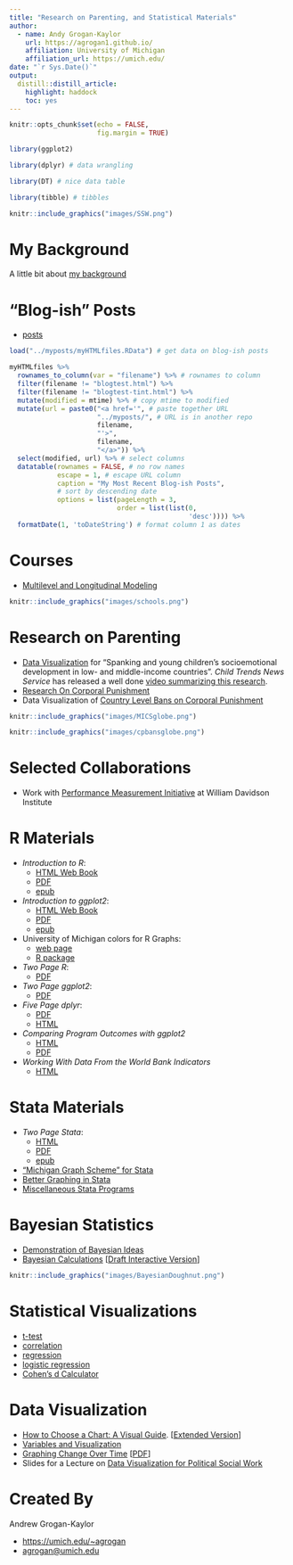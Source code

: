 ```yaml
---
title: "Research on Parenting, and Statistical Materials"
author:
  - name: Andy Grogan-Kaylor 
    url: https://agrogan1.github.io/
    affiliation: University of Michigan
    affiliation_url: https://umich.edu/
date: "`r Sys.Date()`"
output:
  distill::distill_article:
    highlight: haddock
    toc: yes
---
```


```r

knitr::opts_chunk$set(echo = FALSE,
                      fig.margin = TRUE)

library(ggplot2)

library(dplyr) # data wrangling

library(DT) # nice data table

library(tibble) # tibbles

```


```r

knitr::include_graphics("images/SSW.png")

```

# My Background

A little bit about [my background](./background.html)

# "Blog-ish" Posts 

* [posts](https://agrogan1.github.io/myposts/)

```r

load("../myposts/myHTMLfiles.RData") # get data on blog-ish posts

myHTMLfiles %>% 
  rownames_to_column(var = "filename") %>% # rownames to column
  filter(filename != "blogtest.html") %>%
  filter(filename != "blogtest-tint.html") %>%
  mutate(modified = mtime) %>% # copy mtime to modified
  mutate(url = paste0("<a href='", # paste together URL
                      "../myposts/", # URL is in another repo
                      filename,
                      "'>",
                      filename, 
                      "</a>")) %>% 
  select(modified, url) %>% # select columns
  datatable(rownames = FALSE, # no row names
            escape = 1, # escape URL column
            caption = "My Most Recent Blog-ish Posts",
            # sort by descending date
            options = list(pageLength = 3, 
                           order = list(list(0, 
                                             'desc')))) %>% 
  formatDate(1, 'toDateString') # format column 1 as dates

```


# Courses

* [Multilevel and Longitudinal Modeling](https://agrogan1.github.io/multilevel/)

<aside>
```r

knitr::include_graphics("images/schools.png")

```
</aside>

# Research on Parenting

* [Data Visualization](https://agrogan1.github.io/research/MICS1/) for "Spanking and young children's socioemotional development in low- and middle-income countries". *Child Trends News Service* has released a well done [video summarizing this research](https://youtu.be/8LYZ-UpR5wE).
* [Research On Corporal Punishment](https://agrogan1.github.io/research/cp/)
* Data Visualization of [Country Level Bans on Corporal Punishment](https://agrogan1.github.io/research/cpbans/)

<aside>
```r

knitr::include_graphics("images/MICSglobe.png")

knitr::include_graphics("images/cpbansglobe.png")

```
</aside>

# Selected Collaborations

* Work with [Performance Measurement Initiative](https://agrogan1.github.io/research/performance-measurement-initiative) at William Davidson Institute

# R Materials

* *Introduction to R*: 
     + [HTML Web Book](https://agrogan1.github.io/R/introduction-to-R/background.html) 
     + [PDF](https://agrogan1.github.io/R/introduction-to-R/introduction-to-R.pdf) 
     + [epub](https://agrogan1.github.io/R/introduction-to-R/introduction-to-R.epub)
* *Introduction to ggplot2*: 
     + [HTML Web Book](https://agrogan1.github.io/R/introduction-to-ggplot2/background.html) 
     + [PDF](https://agrogan1.github.io/R/introduction-to-ggplot2/introduction-to-ggplot2.pdf)
     + [epub](https://agrogan1.github.io/R/introduction-to-ggplot2/introduction-to-ggplot2.epub)
* University of Michigan colors for R Graphs: 
     + [web page](https://agrogan1.github.io/R/michigancolors-demo/michigancolors-demo.html) 
     + [R package](https://agrogan1.github.io/michigancolors/)
* *Two Page R*: 
     + [PDF](https://agrogan1.github.io/R/two-page-R/two-page-R.pdf)
* *Two Page ggplot2*: 
     + [PDF](https://agrogan1.github.io/R/two-page-ggplot2/two-page-ggplot2.pdf)
* *Five Page dplyr*:
     + [PDF](https://agrogan1.github.io/R/five-page-dplyr/five-page-dplyr.pdf)
     + [HTML](https://agrogan1.github.io/R/five-page-dplyr/five-page-dplyr.html)
* *Comparing Program Outcomes with ggplot2* 
     + [HTML](https://agrogan1.github.io/myposts/comparing-program-outcomes-with-ggplot2.html)
     + [PDF](https://agrogan1.github.io/myposts/comparing-program-outcomes-with-ggplot2.pdf)
* *Working With Data From the World Bank Indicators*
     + [HTML](https://agrogan1.github.io/R/wbdemo/)
     
# Stata Materials

* *Two Page Stata*: 
     + [HTML](https://agrogan1.github.io/Stata/two-page-stata/TwoPageStata.html) 
     + [PDF](https://agrogan1.github.io/Stata/two-page-stata/TwoPageStata.pdf)
     + [epub](https://agrogan1.github.io/Stata/two-page-stata/TwoPageStata.epub)
* ["Michigan Graph Scheme" for Stata](https://agrogan1.github.io/Stata/)
* [Better Graphing in Stata](https://agrogan1.github.io/Stata/stata-graphing/)
* [Miscellaneous Stata Programs](https://agrogan1.github.io/Stata/)

# Bayesian Statistics

* [Demonstration of Bayesian Ideas](https://agrogan.shinyapps.io/shinyBayes/)
* [Bayesian Calculations](https://agrogan1.github.io/Bayes/) [[Draft Interactive Version](https://agrogan.shinyapps.io/shinyBayes2/)]

<aside>
```r

knitr::include_graphics("images/BayesianDoughnut.png")

```
</aside>

# Statistical Visualizations

* [t-test](https://agrogan.shinyapps.io/shiny-t-test/)
* [correlation](https://agrogan.shinyapps.io/correlation_demo/)
* [regression](https://agrogan.shinyapps.io/regression_demo/)
* [logistic regression](https://agrogan.shinyapps.io/exploring_logistic_regression/)
* [Cohen's d Calculator](https://agrogan.shinyapps.io/effect_size_calculator/)

# Data Visualization

* [How to Choose a Chart: A Visual Guide](https://agrogan1.github.io/dataviz/how-to-choose-a-chart/how-to-choose-a-chart-a-visual-guide.pdf). [[Extended Version](https://agrogan1.github.io/dataviz/how-to-choose-a-chart/how-to-choose-a-chart-v3.html)]
* [Variables and Visualization](https://agrogan1.github.io/dataviz/variables-and-visualization/variables-and-visualization.html#/)
* [Graphing Change Over Time](https://agrogan1.github.io/dataviz/graphing-change-over-time/index.html) [[PDF](https://agrogan1.github.io/dataviz/graphing-change-over-time/index.pdf)]
* Slides for a Lecture on [Data Visualization for Political Social Work](https://agrogan1.github.io/dataviz/political-social-work/)

# Created By 

Andrew Grogan-Kaylor

* [https://umich.edu/~agrogan](https://umich.edu/~agrogan) 
* [agrogan@umich.edu](agrogan@umich.edu)




